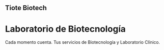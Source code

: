 ## Tiote Biotech

# Laboratorio de Biotecnología

Cada momento cuenta. Tus servicios de Biotecnología y Laboratorio Clínico.
